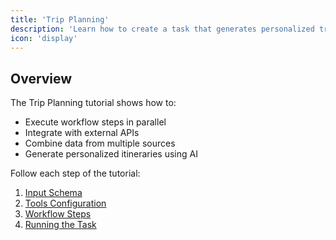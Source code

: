 ```yaml
---
title: 'Trip Planning'
description: 'Learn how to create a task that generates personalized travel itineraries based on weather conditions and tourist attractions for multiple locations'
icon: 'display'
---
```


## Overview

The Trip Planning tutorial shows how to:
- Execute workflow steps in parallel
- Integrate with external APIs
- Combine data from multiple sources
- Generate personalized itineraries using AI

Follow each step of the tutorial:

1. [Input Schema](./trip-planning-input)
2. [Tools Configuration](./trip-planning-tools)
3. [Workflow Steps](./trip-planning-workflow)
4. [Running the Task](./trip-planning-running)
